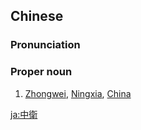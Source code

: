 {{also|中卫}}
==Chinese==
{{zh-forms|s=中卫}}

===Pronunciation===
{{zh-pron
|m=Zhōngwèi
|c=zung1 wai6
|cat=propn
}}

===Proper noun===
{{zh-proper noun}}

# [[Zhongwei]], [[Ningxia]], [[China]]

{{zh-cat|Cities}}

[[ja:中衛]]